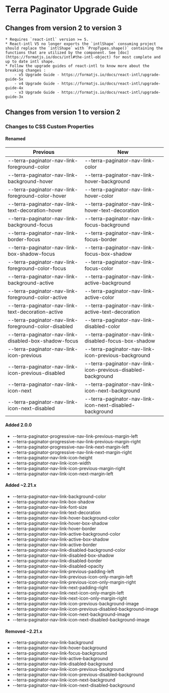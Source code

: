
<Badge />

# Terra Paginator Upgrade Guide

## Changes from version 2 to version 3
    * Requires `react-intl` version >= 5.
    * React-intl V5 no longer exports the `intlShape` consuming project should replace the `intlShape` with `PropTypes.shape()` containing the functions that are utilized by the component. See [doc](https://formatjs.io/docs/intl#the-intl-object) for most complete and up to date intl shape.
    * Follow the upgrade guides of react-intl to know more about the breaking changes : 
        - v5 Upgrade Guide - https://formatjs.io/docs/react-intl/upgrade-guide-5x
        - v4 Upgrade Guide - https://formatjs.io/docs/react-intl/upgrade-guide-4x
        - v3 Upgrade Guide - https://formatjs.io/docs/react-intl/upgrade-guide-3x

## Changes from version 1 to version 2

### Changes to CSS Custom Properties

#### Renamed
| Previous | New |
|-|-|
| --terra-paginator-nav-link-foreground-color | --terra-paginator-nav-link-color |
| --terra-paginator-nav-link-background-hover | --terra-paginator-nav-link-hover-background |
| --terra-paginator-nav-link-foreground-color-hover | --terra-paginator-nav-link-hover-color |
| --terra-paginator-nav-link-text-decoration-hover | --terra-paginator-nav-link-hover-text-decoration |
| --terra-paginator-nav-link-background-focus | --terra-paginator-nav-link-focus-background |
| --terra-paginator-nav-link-border-focus | --terra-paginator-nav-link-focus-border |
| --terra-paginator-nav-link-box-shadow-focus | --terra-paginator-nav-link-focus-box-shadow |
| --terra-paginator-nav-link-foreground-color-focus | --terra-paginator-nav-link-focus-color |
| --terra-paginator-nav-link-background-active | --terra-paginator-nav-link-active-background |
| --terra-paginator-nav-link-foreground-color-active | --terra-paginator-nav-link-active-color |
| --terra-paginator-nav-link-text-decoration-active | --terra-paginator-nav-link-active-text-decoration |
| --terra-paginator-nav-link-foreground-color-disabled | --terra-paginator-nav-link-disabled-color |
| --terra-paginator-nav-link-disabled-box-shadow-focus | --terra-paginator-nav-link-disabled-focus-box-shadow |
| --terra-paginator-nav-link-icon-previous | --terra-paginator-nav-link-icon-previous-background |
| --terra-paginator-nav-link-icon-previous-disabled | --terra-paginator-nav-link-icon-previous-disabled-background |
| --terra-paginator-nav-link-icon-next | --terra-paginator-nav-link-icon-next-background |
| --terra-paginator-nav-link-icon-next-disabled | --terra-paginator-nav-link-icon-next-disabled-background |

#### Added 2.0.0
* --terra-paginator-progressive-nav-link-previous-margin-left
* --terra-paginator-progressive-nav-link-previous-margin-right
* --terra-paginator-progressive-nav-link-next-margin-left
* --terra-paginator-progressive-nav-link-next-margin-right
* --terra-paginator-nav-link-icon-height
* --terra-paginator-nav-link-icon-width
* --terra-paginator-nav-link-icon-previous-margin-right
* --terra-paginator-nav-link-icon-next-margin-left

#### Added ~2.21.x
* --terra-paginator-nav-link-background-color
* --terra-paginator-nav-link-box-shadow
* --terra-paginator-nav-link-font-size
* --terra-paginator-nav-link-text-decoration
* --terra-paginator-nav-link-hover-background-color
* --terra-paginator-nav-link-hover-box-shadow
* --terra-paginator-nav-link-hover-border
* --terra-paginator-nav-link-active-background-color
* --terra-paginator-nav-link-active-box-shadow
* --terra-paginator-nav-link-active-border
* --terra-paginator-nav-link-disabled-background-color
* --terra-paginator-nav-link-disabled-box-shadow
* --terra-paginator-nav-link-disabled-border
* --terra-paginator-nav-link-disabled-opacity
* --terra-paginator-nav-link-previous-padding-left
* --terra-paginator-nav-link-previous-icon-only-margin-left
* --terra-paginator-nav-link-previous-icon-only-margin-right
* --terra-paginator-nav-link-next-padding-right
* --terra-paginator-nav-link-next-icon-only-margin-left
* --terra-paginator-nav-link-next-icon-only-margin-right
* --terra-paginator-nav-link-icon-previous-background-image
* --terra-paginator-nav-link-icon-previous-disabled-background-image
* --terra-paginator-nav-link-icon-next-background-image
* --terra-paginator-nav-link-icon-next-disabled-background-image

#### Removed ~2.21.x
* --terra-paginator-nav-link-background
* --terra-paginator-nav-link-hover-background
* --terra-paginator-nav-link-focus-background
* --terra-paginator-nav-link-active-background
* --terra-paginator-nav-link-disabled-background
* --terra-paginator-nav-link-icon-previous-background
* --terra-paginator-nav-link-icon-previous-disabled-background
* --terra-paginator-nav-link-icon-next-background
* --terra-paginator-nav-link-icon-next-disabled-background
